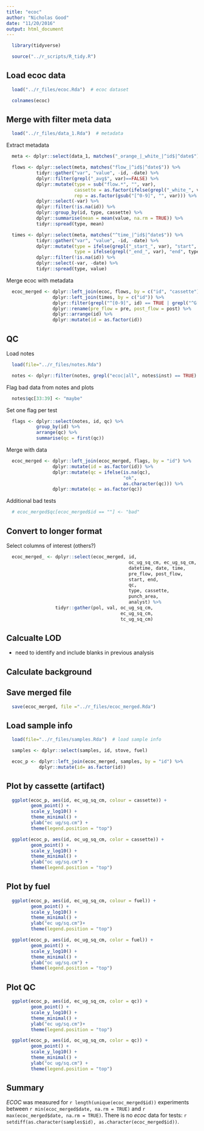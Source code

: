 ```yaml
---
title: "ecoc"
author: "Nicholas Good"
date: "11/20/2016"
output: html_document
---
```


```r
  library(tidyverse)
```

```r
  source("../r_scripts/R_tidy.R")
```

## Load ecoc data

```r
  load("../r_files/ecoc.Rda")  # ecoc dataset
```

```r
  colnames(ecoc)
```

## Merge with filter meta data

```r
  load("../r_files/data_1.Rda")  # metadata
```

Extract metadata

```r
  meta <- dplyr::select(data_1, matches("_orange_|_white_|^id$|^date$"))

  flows <- dplyr::select(meta, matches("flow_|^id$|^date$")) %>%
           tidyr::gather("var", "value", -id, -date) %>%
           dplyr::filter(grepl("_avg$", var)==FALSE) %>%
           dplyr::mutate(type = sub("flow.*", "", var),
                         cassette = as.factor(ifelse(grepl("_white_", var), "A", "E")),
                         rep = as.factor(gsub("[^0-9]", "", var))) %>%
           dplyr::select(-var) %>%
           dplyr::filter(!is.na(id)) %>%
           dplyr::group_by(id, type, cassette) %>%
           dplyr::summarise(mean = mean(value, na.rm = TRUE)) %>%
           tidyr::spread(type, mean)

  times <- dplyr::select(meta, matches("^time_|^id$|^date$")) %>%
           tidyr::gather("var", "value", -id, -date) %>%
           dplyr::mutate(type = ifelse(grepl("_start_", var), "start", "NA"),
                         type = ifelse(grepl("_end_", var), "end", type)) %>%
           dplyr::filter(!is.na(id)) %>%
           dplyr::select(-var, -date) %>%
           tidyr::spread(type, value)
```

Merge ecoc with metadata

```r
  ecoc_merged <- dplyr::left_join(ecoc, flows, by = c("id", "cassette")) %>% 
                 dplyr::left_join(times, by = c("id")) %>%
                 dplyr::filter(grepl("^[0-9]", id) == TRUE | grepl("^G[0-9]", id) == TRUE) %>%
                 dplyr::rename(pre_flow = pre, post_flow = post) %>%
                 dplyr::arrange(id) %>%
                 dplyr::mutate(id = as.factor(id))
```

## QC

Load notes
```r
  load(file="../r_files/notes.Rda")

  notes <- dplyr::filter(notes, grepl("ecoc|all", notes$inst) == TRUE)
```

Flag bad data from notes and plots

```r
  notes$qc[33:39] <- "maybe"
```

Set one flag per test

```r
  flags <- dplyr::select(notes, id, qc) %>%
           group_by(id) %>%
           arrange(qc) %>%
           summarise(qc = first(qc))
```

Merge with data

```r
  ecoc_merged <- dplyr::left_join(ecoc_merged, flags, by = "id") %>%
                 dplyr::mutate(id = as.factor(id)) %>%
                 dplyr::mutate(qc = ifelse(is.na(qc),
                                           "ok",
                                           as.character(qc))) %>%
                 dplyr::mutate(qc = as.factor(qc))
```

Additional bad tests

```r
  # ecoc_merged$qc[ecoc_merged$id == ""] <- "bad"
```

## Convert to longer format

Select columns of interest (others?)

```r
  ecoc_merged_ <- dplyr::select(ecoc_merged, id, 
                                             oc_ug_sq_cm, ec_ug_sq_cm, tc_ug_sq_cm,
                                             datetime, date, time,
                                             pre_flow, post_flow,
                                             start, end,
                                             qc,
                                             type, cassette,
                                             punch_area,
                                             analyst) %>%
                  tidyr::gather(pol, val, oc_ug_sq_cm,
                                          ec_ug_sq_cm,
                                          tc_ug_sq_cm)
```

## Calcualte LOD

* need to identify and include blanks in previous analysis

## Calculate background


## Save merged file

```r
  save(ecoc_merged, file ="../r_files/ecoc_merged.Rda")
```

## Load sample info

```r
  load(file="../r_files/samples.Rda")  # load sample info

  samples <- dplyr::select(samples, id, stove, fuel)

  ecoc_p <- dplyr::left_join(ecoc_merged, samples, by = "id") %>%
            dplyr::mutate(id= as.factor(id))
```

## Plot by cassette (artifact)

```r
  ggplot(ecoc_p, aes(id, ec_ug_sq_cm, colour = cassette)) +
         geom_point() +
         scale_y_log10() +
         theme_minimal() +
         ylab("ec ug/sq.cm") +
         theme(legend.position = "top")

  ggplot(ecoc_p, aes(id, oc_ug_sq_cm, color = cassette)) +
         geom_point() +
         scale_y_log10() +
         theme_minimal() +
         ylab("oc ug/sq.cm") +
         theme(legend.position = "top")
```

## Plot by fuel

```r
  ggplot(ecoc_p, aes(id, ec_ug_sq_cm, colour = fuel)) +
         geom_point() +
         scale_y_log10() +
         theme_minimal() +
         ylab("ec ug/sq.cm")+
         theme(legend.position = "top")

  ggplot(ecoc_p, aes(id, oc_ug_sq_cm, color = fuel)) +
         geom_point() +
         scale_y_log10() +
         theme_minimal() +
         ylab("oc ug/sq.cm") +
         theme(legend.position = "top")
```

## Plot QC

```r
  ggplot(ecoc_p, aes(id, ec_ug_sq_cm, color = qc)) +
         geom_point() +
         scale_y_log10() +
         theme_minimal() +
         ylab("ec ug/sq.cm")+
         theme(legend.position = "top")

  ggplot(ecoc_p, aes(id, oc_ug_sq_cm, color = qc)) +
         geom_point() +
         scale_y_log10() +
         theme_minimal() +
         ylab("oc ug/sq.cm") +
         theme(legend.position = "top")
```

## Summary

$ECOC$ was measured for `r length(unique(ecoc_merged$id))` experiments between `r min(ecoc_merged$date, na.rm = TRUE)` and `r max(ecoc_merged$date, na.rm = TRUE)`. There is no $ecoc$ data for tests: `r setdiff(as.character(samples$id), as.character(ecoc_merged$id))`.
